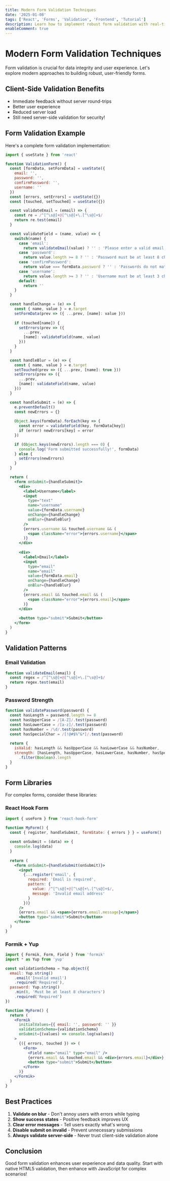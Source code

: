 ```yaml
---
title: Modern Form Validation Techniques
date: '2025-01-08'
tags: ['React', 'Forms', 'Validation', 'Frontend', 'Tutorial']
description: Learn how to implement robust form validation with real-time feedback and better user experience.
enableComment: true
---
```


# Modern Form Validation Techniques

Form validation is crucial for data integrity and user experience. Let's explore modern approaches to building robust, user-friendly forms.

## Client-Side Validation Benefits

- Immediate feedback without server round-trips
- Better user experience
- Reduced server load
- Still need server-side validation for security!

## Form Validation Example

Here's a complete form validation implementation:

```jsx
import { useState } from 'react'

function ValidationForm() {
  const [formData, setFormData] = useState({
    email: '',
    password: '',
    confirmPassword: '',
    username: ''
  })
  const [errors, setErrors] = useState({})
  const [touched, setTouched] = useState({})

  const validateEmail = (email) => {
    const re = /^[^\s@]+@[^\s@]+\.[^\s@]+$/
    return re.test(email)
  }

  const validateField = (name, value) => {
    switch(name) {
      case 'email':
        return validateEmail(value) ? '' : 'Please enter a valid email'
      case 'password':
        return value.length >= 8 ? '' : 'Password must be at least 8 characters'
      case 'confirmPassword':
        return value === formData.password ? '' : 'Passwords do not match'
      case 'username':
        return value.length >= 3 ? '' : 'Username must be at least 3 characters'
      default:
        return ''
    }
  }

  const handleChange = (e) => {
    const { name, value } = e.target
    setFormData(prev => ({ ...prev, [name]: value }))
    
    if (touched[name]) {
      setErrors(prev => ({ 
        ...prev, 
        [name]: validateField(name, value) 
      }))
    }
  }

  const handleBlur = (e) => {
    const { name, value } = e.target
    setTouched(prev => ({ ...prev, [name]: true }))
    setErrors(prev => ({ 
      ...prev, 
      [name]: validateField(name, value) 
    }))
  }

  const handleSubmit = (e) => {
    e.preventDefault()
    const newErrors = {}
    
    Object.keys(formData).forEach(key => {
      const error = validateField(key, formData[key])
      if (error) newErrors[key] = error
    })

    if (Object.keys(newErrors).length === 0) {
      console.log('Form submitted successfully!', formData)
    } else {
      setErrors(newErrors)
    }
  }

  return (
    <form onSubmit={handleSubmit}>
      <div>
        <label>Username</label>
        <input
          type="text"
          name="username"
          value={formData.username}
          onChange={handleChange}
          onBlur={handleBlur}
        />
        {errors.username && touched.username && (
          <span className="error">{errors.username}</span>
        )}
      </div>
      
      <div>
        <label>Email</label>
        <input
          type="email"
          name="email"
          value={formData.email}
          onChange={handleChange}
          onBlur={handleBlur}
        />
        {errors.email && touched.email && (
          <span className="error">{errors.email}</span>
        )}
      </div>
      
      <button type="submit">Submit</button>
    </form>
  )
}
```

## Validation Patterns

### Email Validation

```javascript
function validateEmail(email) {
  const regex = /^[^\s@]+@[^\s@]+\.[^\s@]+$/
  return regex.test(email)
}
```

### Password Strength

```javascript
function validatePassword(password) {
  const hasLength = password.length >= 8
  const hasUpperCase = /[A-Z]/.test(password)
  const hasLowerCase = /[a-z]/.test(password)
  const hasNumber = /\d/.test(password)
  const hasSpecialChar = /[!@#$%^&*]/.test(password)
  
  return {
    isValid: hasLength && hasUpperCase && hasLowerCase && hasNumber,
    strength: [hasLength, hasUpperCase, hasLowerCase, hasNumber, hasSpecialChar]
      .filter(Boolean).length
  }
}
```

## Form Libraries

For complex forms, consider these libraries:

### React Hook Form

```jsx
import { useForm } from 'react-hook-form'

function MyForm() {
  const { register, handleSubmit, formState: { errors } } = useForm()
  
  const onSubmit = (data) => {
    console.log(data)
  }
  
  return (
    <form onSubmit={handleSubmit(onSubmit)}>
      <input
        {...register('email', {
          required: 'Email is required',
          pattern: {
            value: /^[^\s@]+@[^\s@]+\.[^\s@]+$/,
            message: 'Invalid email address'
          }
        })}
      />
      {errors.email && <span>{errors.email.message}</span>}
      <button type="submit">Submit</button>
    </form>
  )
}
```

### Formik + Yup

```jsx
import { Formik, Form, Field } from 'formik'
import * as Yup from 'yup'

const validationSchema = Yup.object({
  email: Yup.string()
    .email('Invalid email')
    .required('Required'),
  password: Yup.string()
    .min(8, 'Must be at least 8 characters')
    .required('Required')
})

function MyForm() {
  return (
    <Formik
      initialValues={{ email: '', password: '' }}
      validationSchema={validationSchema}
      onSubmit={(values) => console.log(values)}
    >
      {({ errors, touched }) => (
        <Form>
          <Field name="email" type="email" />
          {errors.email && touched.email && <div>{errors.email}</div>}
          <button type="submit">Submit</button>
        </Form>
      )}
    </Formik>
  )
}
```

## Best Practices

1. **Validate on blur** - Don't annoy users with errors while typing
2. **Show success states** - Positive feedback improves UX
3. **Clear error messages** - Tell users exactly what's wrong
4. **Disable submit on invalid** - Prevent unnecessary submissions
5. **Always validate server-side** - Never trust client-side validation alone

## Conclusion

Good form validation enhances user experience and data quality. Start with native HTML5 validation, then enhance with JavaScript for complex scenarios!
